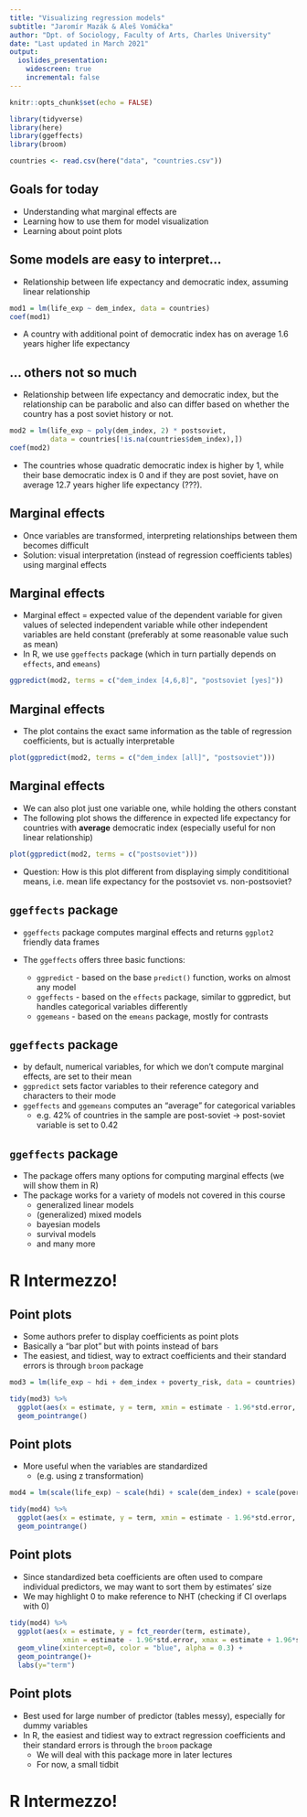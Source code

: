 ```yaml
---
title: "Visualizing regression models"
subtitle: "Jaromír Mazák & Aleš Vomáčka"
author: "Dpt. of Sociology, Faculty of Arts, Charles University"
date: "Last updated in March 2021"
output:
  ioslides_presentation:
    widescreen: true
    incremental: false
---
```


```r
knitr::opts_chunk$set(echo = FALSE)

library(tidyverse)
library(here)
library(ggeffects)
library(broom)

countries <- read.csv(here("data", "countries.csv"))
```

## Goals for today

- Understanding what marginal effects are
- Learning how to use them for model visualization
- Learning about point plots

## Some models are easy to interpret...

- Relationship between life expectancy and democratic index, assuming linear relationship

```r
mod1 = lm(life_exp ~ dem_index, data = countries)
coef(mod1)
```

- A country with additional point of democratic index has on average 1.6 years higher life expectancy

## ... others not so much

- Relationship between life expectancy and democratic index, but the relationship can be parabolic and also can differ based on whether the country has a post soviet history or not.

```r

mod2 = lm(life_exp ~ poly(dem_index, 2) * postsoviet,
          data = countries[!is.na(countries$dem_index),])
coef(mod2)
```

- The countries whose quadratic democratic index is higher by 1, while their base democratic index is 0 and if they are post soviet, have on average 12.7 years higher life expectancy (???).

## Marginal effects

- Once variables are transformed, interpreting relationships between them becomes difficult
- Solution: visual interpretation (instead of regression coefficients tables) using marginal effects

## Marginal effects

- Marginal effect = expected value of the dependent variable for given values of selected independent variable while other independent variables are held constant (preferably at some reasonable value such as mean)
- In R, we use `ggeffects` package (which in turn partially depends on `effects`, and `emeans`)

```r
ggpredict(mod2, terms = c("dem_index [4,6,8]", "postsoviet [yes]"))
```

## Marginal effects

- The plot contains the exact same information as the table of regression coefficients, but is actually interpretable

```r
plot(ggpredict(mod2, terms = c("dem_index [all]", "postsoviet")))
```


## Marginal effects

- We can also plot just one variable one, while holding the others constant
- The following plot shows the difference in expected life expectancy for countries with **average** democratic index (especially useful for non linear relationship)

```r
plot(ggpredict(mod2, terms = c("postsoviet")))
```

- Question: How is this plot different from displaying simply condititional means, i.e. mean life expectancy for the postsoviet vs. non-postsoviet?
  
## `ggeffects` package

- `ggeffects` package computes marginal effects and returns `ggplot2` friendly data frames

- The `ggeffects` offers three basic functions:

  - `ggpredict` - based on the base `predict()` function, works on almost any model
  - `ggeffects` - based on the `effects` package, similar to ggpredict, but handles categorical variables differently
  - `ggemeans` - based on the `emeans` package, mostly for contrasts

## `ggeffects` package

- by default, numerical variables, for which we don't compute marginal effects, are set to their mean
- `ggpredict` sets factor variables to their reference category and characters to their mode
- `ggeffects` and `ggemeans` computes an "average" for categorical variables
  - e.g. 42% of countries in the sample are post-soviet -> post-soviet variable is set to 0.42

## `ggeffects` package

- The package offers many options for computing marginal effects (we will show them in R)
- The package works for a variety of models not covered in this course
  - generalized linear models
  - (generalized) mixed models
  - bayesian models
  - survival models
  - and many more
  
# R Intermezzo!

## Point plots

- Some authors prefer to display coefficients as point plots
- Basically a "bar plot" but with points instead of bars
- The easiest, and tidiest, way to extract coefficients and their standard errors is through `broom` package

```r
mod3 = lm(life_exp ~ hdi + dem_index + poverty_risk, data = countries)

tidy(mod3) %>% 
  ggplot(aes(x = estimate, y = term, xmin = estimate - 1.96*std.error, xmax = estimate + 1.96*std.error)) +
  geom_pointrange()
```

## Point plots

- More useful when the variables are standardized
  - (e.g. using z transformation)

```r

mod4 = lm(scale(life_exp) ~ scale(hdi) + scale(dem_index) + scale(poverty_risk), data = countries)

tidy(mod4) %>% 
  ggplot(aes(x = estimate, y = term, xmin = estimate - 1.96*std.error, xmax = estimate + 1.96*std.error)) +
  geom_pointrange()
```

## Point plots

- Since standardized beta coefficients are often used to compare individual predictors, we may want to sort them by estimates' size
- We may highlight 0 to make reference to NHT (checking if CI overlaps with 0)


```r

tidy(mod4) %>% 
  ggplot(aes(x = estimate, y = fct_reorder(term, estimate), 
             xmin = estimate - 1.96*std.error, xmax = estimate + 1.96*std.error)) +
  geom_vline(xintercept=0, color = "blue", alpha = 0.3) +
  geom_pointrange()+
  labs(y="term")

```

## Point plots

- Best used for large number of predictor (tables messy), especially for dummy variables
- In R, the easiest and tidiest way to extract regression coefficients and their standard errors is through the `broom` package
  - We will deal with this package more in later lectures
  - For now, a small tidbit

# R Intermezzo!